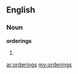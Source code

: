 ==English==
===Noun===
'''orderings'''
# {{plural of|[[ordering]]}}

[[ar:orderings]]
[[my:orderings]]
